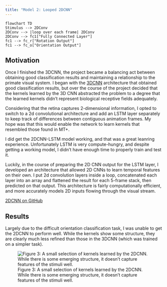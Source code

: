 ```yaml
---
title: "Model 2: Looped 2DCNN"
---
```


```mermaid
flowchart TD
Stimulus --> 2DConv
2DConv --> |loop over each frame| 2DConv
2DConv --> fc1["Fully Connected Layer"]
fc1 --> fc_r["Rotation Output"]
fc1 --> fc_o["Orientation Output"]
```

## Motivation
Once I finished the 3DCNN, the project became a balancing act between obtaining good classification results and maintaining a relationship to the primate visual system. I began with the [3DCNN](3dcnn.qmd) architecture that obtained good classification results, but over the course of the project decided that the kernels learned by the 3D CNN abstracted the problem to a degree that the learned kernels didn’t represent biological receptive fields adequately. 

Considering that the retina captures 2-dimensional information, I opted to switch to a 2d convolutional architecture and add an LSTM layer separately to keep track of differences between contiguous animation frames. My hope was that this would enable the network to learn kernels that resembled those found in MT+.

I did get the 2DCNN-LSTM model working, and that was a great leanring experience. Unfortunately LSTM is very compute-hungry, and despite getting a working model, I didn’t have enough time to properly train and test it. 

Luckily, in the course of preparing the 2D CNN output for the LSTM layer, I developed an architecture that allowed 2D CNNs to learn temporal features on their own. I put 2d convolution layers inside a loop, concatenated each layer into an array and flattened the result for each 5-frame stack, then predicted on that output. This architecture is fairly computationally efficient, and more accurately models 2D inputs flowing through the visual stream.

[2DCNN on GitHub](https://github.com/nghess/607-sensory-coding/blob/main/2dcnn_loop.py)

## Results
Largely due to the difficult orientation classification task, I was unable to get the 2DCNN to perform well. While the kernels show some structure, they are clearly much less refined than those in the 3DCNN (which was trained on a simpler task).  

![Figure 3: A small selection of kernels learned by the 2DCNN. While there is some emerging structure, it doesn't capture features of the stimuli well.](images/2d_kernels.png)
